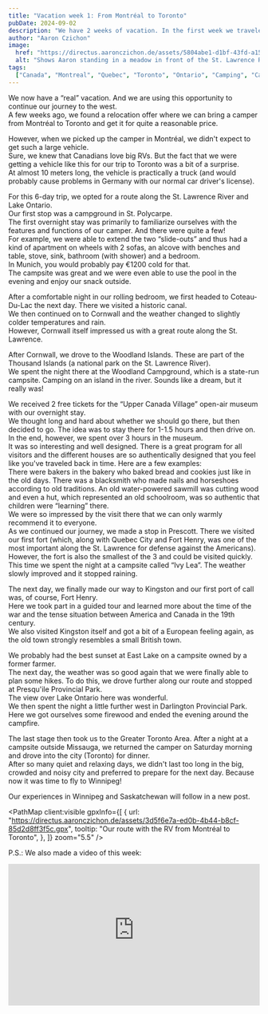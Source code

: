 ```yaml
---
title: "Vacation week 1: From Montréal to Toronto"
pubDate: 2024-09-02
description: "We have 2 weeks of vacation. In the first week we traveled with a camper from Montréal to Toronto."
author: "Aaron Czichon"
image:
  href: "https://directus.aaronczichon.de/assets/5804abe1-d1bf-43fd-a15e-8e2a12ae06f1.jpg?quality=70&width=1600"
  alt: "Shows Aaron standing in a meadow in front of the St. Lawrence River. Behind him he holds the flag of Quebec with outstretched arms."
tags:
  ["Canada", "Montreal", "Quebec", "Toronto", "Ontario", "Camping", "Canadream"]
---
```



We now have a “real” vacation. And we are using this opportunity to continue our journey to the west.  
A few weeks ago, we found a relocation offer where we can bring a camper from Montréal to Toronto and get it for quite a reasonable price.

However, when we picked up the camper in Montréal, we didn't expect to get such a large vehicle.  
Sure, we knew that Canadians love big RVs. But the fact that we were getting a vehicle like this for our trip to Toronto was a bit of a surprise.  
At almost 10 meters long, the vehicle is practically a truck (and would probably cause problems in Germany with our normal car driver's license).

<DirectusImage assetId="d8302be1-8510-4adf-9b0e-1e6ea13d5a75.jpg" />

<DirectusImage assetId="dedba1a1-c8fd-4b84-b662-a6b394456837.jpg" />

For this 6-day trip, we opted for a route along the St. Lawrence River and Lake Ontario.  
Our first stop was a campground in St. Polycarpe.  
The first overnight stay was primarily to familiarize ourselves with the features and functions of our camper. And there were quite a few!  
For example, we were able to extend the two “slide-outs” and thus had a kind of apartment on wheels with 2 sofas, an alcove with benches and table, stove, sink, bathroom (with shower) and a bedroom.  
In Munich, you would probably pay €1200 cold for that.  
The campsite was great and we were even able to use the pool in the evening and enjoy our snack outside.

After a comfortable night in our rolling bedroom, we first headed to Coteau-Du-Lac the next day. There we visited a historic canal.  
We then continued on to Cornwall and the weather changed to slightly colder temperatures and rain.  
However, Cornwall itself impressed us with a great route along the St. Lawrence.

<DirectusImage assetId="7f25e905-40e5-4dae-ad3a-ec0cc6b63287.jpg" />

After Cornwall, we drove to the Woodland Islands. These are part of the Thousand Islands (a national park on the St. Lawrence River).  
We spent the night there at the Woodland Campground, which is a state-run campsite. Camping on an island in the river. Sounds like a dream, but it really was!

We received 2 free tickets for the “Upper Canada Village” open-air museum with our overnight stay.  
We thought long and hard about whether we should go there, but then decided to go. The idea was to stay there for 1-1.5 hours and then drive on.  
In the end, however, we spent over 3 hours in the museum.  
It was so interesting and well designed. There is a great program for all visitors and the different houses are so authentically designed that you feel like you've traveled back in time. Here are a few examples:  
There were bakers in the bakery who baked bread and cookies just like in the old days. There was a blacksmith who made nails and horseshoes according to old traditions. An old water-powered sawmill was cutting wood and even a hut, which represented an old schoolroom, was so authentic that children were “learning” there.  
We were so impressed by the visit there that we can only warmly recommend it to everyone.  
As we continued our journey, we made a stop in Prescott. There we visited our first fort (which, along with Quebec City and Fort Henry, was one of the most important along the St. Lawrence for defense against the Americans). However, the fort is also the smallest of the 3 and could be visited quickly.  
This time we spent the night at a campsite called “Ivy Lea”. The weather slowly improved and it stopped raining.

<DirectusImage assetId="2b32a9fd-c8e5-4753-b343-99a079c662a7.jpg" />

The next day, we finally made our way to Kingston and our first port of call was, of course, Fort Henry.  
Here we took part in a guided tour and learned more about the time of the war and the tense situation between America and Canada in the 19th century.  
We also visited Kingston itself and got a bit of a European feeling again, as the old town strongly resembles a small British town.

We probably had the best sunset at East Lake on a campsite owned by a former farmer.  
The next day, the weather was so good again that we were finally able to plan some hikes. To do this, we drove further along our route and stopped at Presqu'ile Provincial Park.  
The view over Lake Ontario here was wonderful.  
We then spent the night a little further west in Darlington Provincial Park.  
Here we got ourselves some firewood and ended the evening around the campfire.

<DirectusGallery folderName="36 Montréal to Toronto" />

The last stage then took us to the Greater Toronto Area. After a night at a campsite outside Missauga, we returned the camper on Saturday morning and drove into the city (Toronto) for dinner.  
After so many quiet and relaxing days, we didn't last too long in the big, crowded and noisy city and preferred to prepare for the next day. Because now it was time to fly to Winnipeg!

Our experiences in Winnipeg and Saskatchewan will follow in a new post.

<PathMap
  client:visible
  gpxInfo={[
    {
      url: "https://directus.aaronczichon.de/assets/3d5f6e7a-ed0b-4b44-b8cf-85d2d8ff3f5c.gpx",
      tooltip: "Our route with the RV from Montréal to Toronto",
    },
  ]}
  zoom="5.5"
/>

P.S.: We also made a video of this week:

<div style="position: relative; padding-top: 56.25%;">
  <iframe
    src="https://customer-rnx58v5rm01lsk0m.cloudflarestream.com/88d2c772747d64e8c3996278cc28e440/iframe?poster=https%3A%2F%2Fcustomer-rnx58v5rm01lsk0m.cloudflarestream.com%2F88d2c772747d64e8c3996278cc28e440%2Fthumbnails%2Fthumbnail.jpg%3Ftime%3D%26height%3D600"
    loading="lazy"
    style="border: none; position: absolute; top: 0; left: 0; height: 100%; width: 100%;"
    allow="accelerometer; gyroscope; autoplay; encrypted-media; picture-in-picture;"
    allowfullscreen="true"
  ></iframe>
</div>
